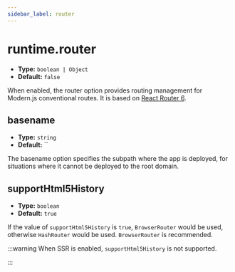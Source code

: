 ```yaml
---
sidebar_label: router
---
```



<RouterLegacyTip />

# runtime.router

- **Type:** `boolean | Object`
- **Default:** `false`

When enabled, the router option provides routing management for Modern.js conventional routes. It is based on [React Router 6](https://reactrouter.com/).

## basename

- **Type:** `string`
- **Default:** ``

The basename option specifies the subpath where the app is deployed, for situations where it cannot be deployed to the root domain.

## supportHtml5History

- **Type:** `boolean`
- **Default:** `true`

If the value of `supportHtml5History` is `true`, `BrowserRouter` would be used, otherwise `HashRouter` would be used. `BrowserRouter` is recommended.

:::warning
When SSR is enabled, `supportHtml5History` is not supported.

:::
